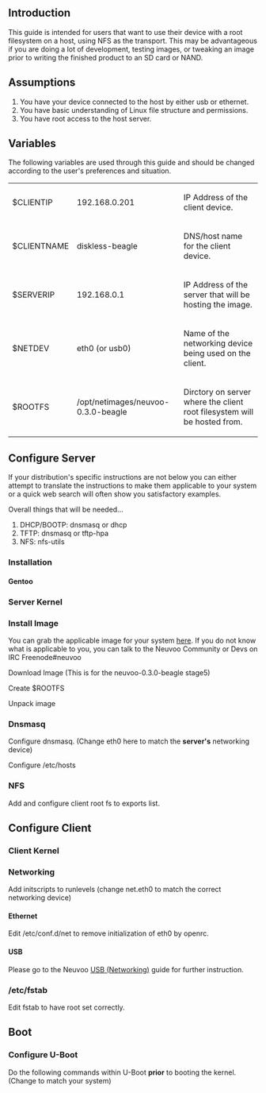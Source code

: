 == Introduction ==
This guide is intended for users that want to use their device with a root filesystem on a host, using NFS as the transport.  This may be advantageous if you are doing a 
lot of development, testing images, or tweaking an image prior to writing the finished product to an SD card or NAND.

== Assumptions ==
# You have your device connected to the host by either usb or ethernet.
# You have basic understanding of Linux file structure and permissions.
# You have root access to the host server.

== Variables ==
The following variables are used through this guide and should be changed according to the user's preferences and situation.
{|
|-
|$CLIENTIP||192.168.0.201||IP Address of the client device.
|-
|$CLIENTNAME||diskless-beagle||DNS/host name for the client device.
|-
|$SERVERIP||192.168.0.1||IP Address of the server that will be hosting the image.
|-
|$NETDEV||eth0 (or usb0)||Name of the networking device being used on the client.
|-
|$ROOTFS||/opt/netimages/neuvoo-0.3.0-beagle||Dirctory on server where the client root filesystem will be hosted from.
|}

== Configure Server ==
If your distribution's specific instructions are not below you can either attempt to translate the instructions to make them applicable to your system or a quick web 
search will often show you satisfactory examples.

Overall things that will be needed...
# DHCP/BOOTP: dnsmasq or dhcp
# TFTP: dnsmasq or tftp-hpa
# NFS: nfs-utils

=== Installation ===

==== Gentoo ====
{{Command|<nowiki>USE="dhcp tftp" emerge -av dnsmasq nfsutils</nowiki>}}

=== Server Kernel ===
{{Kernel|2.6.xx|<pre>
Code maturity level options  --->
  [*] Prompt for development and/or incomplete code/drivers

Device Drivers --->
  Networking options --->
    <*> Packet socket
    <*> Unix domain sockets
    [*] TCP/IP networking
    [*]   IP: multicasting
    [ ] Network packet filtering (replaces ipchains)

File systems --->
  Network File Systems  --->
    <*> NFS server support
    [*]   Provide NFSv3 server support


If you want to access the internet through your master node and/or have a
secure firewall make sure to add support for iptables

  [*] Network packet filtering (replaces ipchains)
  IP: Netfilter Configuration  --->
    <*> Connection tracking (required for masq/NAT)
    <*> IP tables support (required for filtering/masq/NAT)
</pre>}}

=== Install Image ===
You can grab the applicable image for your system [http://neuvoo.org/neuvoo/images/ here].  If you do not know what is applicable to you, you can talk to the Neuvoo 
Community or Devs on IRC Freenode#neuvoo

Download Image (This is for the neuvoo-0.3.0-beagle stage5)
{{Command|wget http://neuvoo.org/neuvoo/images/0.3.0/official/neuvoo-0.3.0-official-stage5-beagle-20100730.tar.bz2}}

Create $ROOTFS
{{Command|mkdir -p /opt/netimages/neuvoo-0.3.0-beagle}}

Unpack image
{{Command|tar --numeric-owner -xvjf neuvoo-0.3.0-official-stage5-beagle-20100730.tar.bz2 -C /opt/netimages/neuvoo-0.3.0-beagle}}

=== Dnsmasq ===
Configure dnsmasq. (Change eth0 here to match the '''server's''' networking device)
{{File|/etc/dnsmasq.conf|<pre>
interface=eth0
enable-tftp
tftp-root=/opt/netimages/
dhcp-range=192.168.0.201,192.168.0.210,72h
dhcp-host=00:01:23:45:67:89,diskless-beagle
</pre>}}

Configure /etc/hosts
{{File|/etc/hosts|<pre>
192.168.0.201        diskless-beagle
</pre>}}

=== NFS ===
Add and configure client root fs to exports list.
{{File|/etc/exports|<pre>
/opt/netimages/neuvoo-0.3.0-beagle diskless-beagle(rw,no_root_squash,no_all_squash,async) 
</pre>}}

== Configure Client ==

=== Client Kernel ===
{{Kernel|2.6.xx|<pre>
Code maturity level options  --->
  [*] Prompt for development and/or incomplete code/drivers

Device Drivers --->
  [*] Networking support
  Networking options --->
    <*> Packet socket
    <*> Unix domain sockets
    [*] TCP/IP networking
    [*]   IP: multicasting
    [*]   IP: kernel level autoconfiguration
    [*]     IP: DHCP support (NEW)

File systems --->
  Network File Systems  --->
    <*> file system support
    [*]   Provide NFSv3 client support
    [*]   Root file system on NFS
</pre>}}

=== Networking ===
Add initscripts to runlevels (change net.eth0 to match the correct networking device)
{{Command|cd /opt/netimages/neuvoo-0.3.0-beagle/etc/runlevels}}
{{Command|ln -s ../init.d/net.lo ../init.d/net.eth0}}
{{Command|ln -s ../init.d/net.eth0 ./default/}}
{{Command|ln -s ../init.d/nfs ./default/}}
{{Command|ln -s ../init.d/nfsmount ./default/}}

==== Ethernet ====
Edit /etc/conf.d/net to remove initialization of eth0 by openrc.
{{File|/etc/conf.d/net|<pre>
config_eth0="noop"
</pre>}}

==== USB ====
Please go to the Neuvoo [[USB_(Networking)|USB (Networking)]] guide for further instruction.

=== /etc/fstab ===
Edit fstab to have root set correctly.
{{File|/opt/netimages/neuvoo-0.3.0-beagle/etc/fstab|<pre>
192.168.0.1:/opt/netimages/neuvoo-0.3.0-beagle   /         nfs     sync,hard,intr,rw,nolock,rsize=1024,wsize=1024    0 0
</pre>}}

== Boot ==
=== Configure U-Boot ===
Do the following commands within U-Boot '''prior''' to booting the kernel.  (Change to match your system)
{{Command|<nowiki>setenv bootargs 'console=ttyS2,115200n8 noinitrd root=/dev/nfs rw nfsroot=192.168.0.1:/opt/netimages/neuvoo-0.3.0-beagle 
ip=192.168.0.201::255.255.255.0 nolock,rsize=1024,wsize=1024 rootdelay=2'</nowiki>}}
{{Command|saveenv}}
